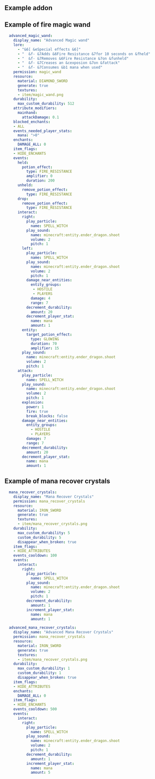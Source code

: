 
## Example addon


<Card title="Addon Magiccraft Itemsadder Addon.88551" icon="link" href="https://www.spigotmc.org/resources/addon-magiccraft-itemsadder-addon.88551/"></Card>


## Example of fire magic wand

```yaml
  advanced_magic_wand:
    display_name: "Advanced Magic wand"
    lore: 
      - "&6[ &eSpecial effects &6]"
      - "  &f- &7Adds &6Fire Resistance &7for 10 seconds on &fheld"
      - "  &f- &7Removes &6Fire Resistance &7on &funheld"
      - "  &f- &7Creases an &cexposion &7on &fattack"
      - "  &f- &7Consumes &b1 mana when used"
    permission: magic_wand
    resource:
      material: DIAMOND_SWORD
      generate: true
      textures:
      - item/magic_wand.png
    durability:
      max_custom_durability: 512
    attribute_modifiers:
      mainhand:
        attackDamage: 0.1
    blocked_enchants:
    - ALL
    events_needed_player_stats:
      mana: ">0"
    enchants:
      DAMAGE_ALL: 0
    item_flags:
    - HIDE_ENCHANTS
    events:
      held:
        potion_effect:
          type: FIRE_RESISTANCE
          amplifier: 0
          duration: 200
      unheld:
        remove_potion_effect:
          type: FIRE_RESISTANCE
      drop:
        remove_potion_effect:
          type: FIRE_RESISTANCE
      interact:
        right:
          play_particle:
            name: SPELL_WITCH
          play_sound:
            name: minecraft:entity.ender_dragon.shoot
            volume: 2
            pitch: 1
        left:
          play_particle:
            name: SPELL_WITCH
          play_sound:
            name: minecraft:entity.ender_dragon.shoot
            volume: 2
            pitch: 1
          damage_near_entities:
            entity_groups:
             - HOSTILE
             - PLAYERS
            damage: 4
            range: 7
          decrement_durability:
            amount: 20
          decrement_player_stat:
            name: mana
            amount: 1
        entity:
          target_potion_effect:
            type: GLOWING
            duration: 70
            amplifier: 15
        play_sound:
          name: minecraft:entity.ender_dragon.shoot
          volume: 2
          pitch: 1
      attack:
        play_particle:
          name: SPELL_WITCH
        play_sound:
          name: minecraft:entity.ender_dragon.shoot
          volume: 2
          pitch: 1
        explosion:
          power: 1
          fire: true
          break_blocks: false
        damage_near_entities:
          entity_groups:
            - HOSTILE
            - PLAYERS
          damage: 7
          range: 7
        decrement_durability:
          amount: 20
        decrement_player_stat:
          name: mana
          amount: 1
```

## Example of mana recover crystals

```yaml
  mana_recover_crystals:
    display_name: "Mana Recover Crystals"
    permission: mana_recover_crystals
    resource:
      material: IRON_SWORD
      generate: true
      textures:
      - item/mana_recover_crystals.png
    durability:
      max_custom_durability: 5
      custom_durability: 5
      disappear_when_broken: true
    item_flags:
    - HIDE_ATTRIBUTES
    events_cooldown: 100
    events:
      interact:
        right:
          play_particle:
            name: SPELL_WITCH
          play_sound:
            name: minecraft:entity.ender_dragon.shoot
            volume: 2
            pitch: 1
          decrement_durability:
            amount: 1
          increment_player_stat:
            name: mana
            amount: 1
```

```yaml
  advanced_mana_recover_crystals:
    display_name: "Advanced Mana Recover Crystals"
    permission: mana_recover_crystals
    resource:
      material: IRON_SWORD
      generate: true
      textures:
      - item/mana_recover_crystals.png
    durability:
      max_custom_durability: 1
      custom_durability: 1
      disappear_when_broken: true
    item_flags:
    - HIDE_ATTRIBUTES
    enchants:
      DAMAGE_ALL: 0
    item_flags:
    - HIDE_ENCHANTS
    events_cooldown: 500
    events:
      interact:
        right:
          play_particle:
            name: SPELL_WITCH
          play_sound:
            name: minecraft:entity.ender_dragon.shoot
            volume: 2
            pitch: 1
          decrement_durability:
            amount: 1
          increment_player_stat:
            name: mana
            amount: 5
```